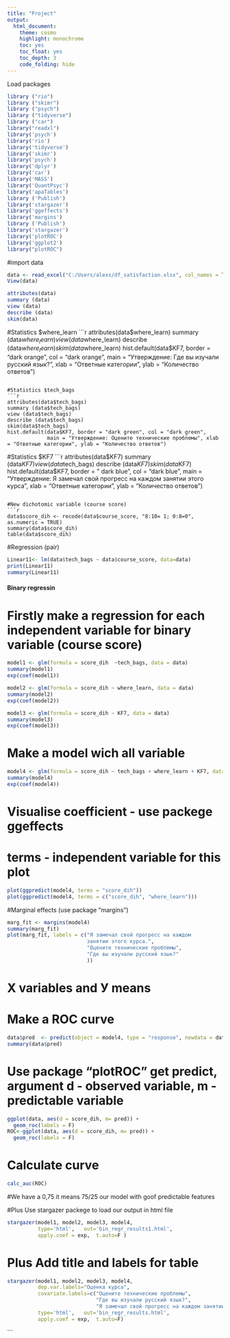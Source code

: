 ---
title: "Project" 
output:
  html_document:
    theme: cosmo
    highlight: monochrome
    toc: yes
    toc_float: yes
    toc_depth: 3
    code_folding: hide
---


Load packages
```{r echo = F, message=FALSE, warning=FALSE}
library ("rio")
library ("skimr")
library ("psych")
library ("tidyverse")
library ("car")
library("readxl")
library('psych')
library('rio')
library('tidyverse')
library('skimr')
library('psych')
library('dplyr')
library('car')
library('MASS')
library('QuantPsyc')
library('apaTables')
library ('Publish')
library('stargazer')
library('ggeffects') 
library('margins') 
library ('Publish')
library('stargazer')
library('plotROC') 
library('ggplot2')
library("plotROC")
```

#import data
```{r echo = F, message=FALSE, warning=FALSE}
data <- read_excel("C:/Users/alexs/df_satisfaction.xlsx", col_names = TRUE)
View(data)
```


```{r echo = F, message=FALSE, warning=FALSE}
attributes(data)
summary (data)
view (data)
describe (data)
skim(data)
```

#Statistics $where_learn
```{r echo = F, message=FALSE, warning=FALSE}
attributes(data$where_learn)
summary (data$where_learn)
view (data$where_learn)
describe (data$where_learn)
skim(data$where_learn)
hist.default(data$KF7, border = "dark orange", col = "dark orange",
             main = "Утверждение: Где вы изучали русский язык?", xlab = "Ответные категории", ylab = "Количество ответов")
```

#Statistics $tech_bags
```{r echo = F, message=FALSE, warning=FALSE}
attributes(data$tech_bags)
summary (data$tech_bags)
view (data$tech_bags)
describe (data$tech_bags)
skim(data$tech_bags)
hist.default(data$KF7, border = "dark green", col = "dark green",
             main = "Утверждение: Оцените технические проблемы", xlab = "Ответные категории", ylab = "Количество ответов")
```

#Statistics $KF7
```{r echo = F, message=FALSE, warning=FALSE}
attributes(data$KF7)
summary (data$KF7)
view (data$tech_bags)
describe (data$KF7)
skim(data$KF7)
hist.default(data$KF7, border = " dark blue", col = "dark blue",
             main = "Утверждение: Я замечал свой прогресс на каждом занятии этого курса", xlab = "Ответные категории", ylab = "Количество ответов")
```

#New dichotomic variable (course score)
```{r echo = F, message=FALSE, warning=FALSE}
data$score_dih <- recode(data$course_score, "8:10= 1; 0:8=0", as.numeric = TRUE)
summary(data$score_dih)
table(data$score_dih)
```

#Regression (pair)
```{r echo = F, message=FALSE, warning=FALSE}
Linear11<- lm(data$tech_bags ~ data$course_score, data=data)
print(Linear11)
summary(Linear11)
```

#### Binary regressin ####
# Firstly make a regression for each independent variable for binary variable (course score) 
```{r echo = F, message=FALSE, warning=FALSE}
model1 <- glm(formula = score_dih  ~tech_bags, data = data)
summary(model1)
exp(coef(model1))

model2 <- glm(formula = score_dih ~ where_learn, data = data)
summary(model2)
exp(coef(model2))

model3 <- glm(formula = score_dih ~ KF7, data = data)
summary(model3)
exp(coef(model3))

```

# Make a model wich all variable 
```{r echo = F, message=FALSE, warning=FALSE}

model4 <- glm(formula = score_dih ~ tech_bags + where_learn + KF7, data = data)
summary(model4)
exp(coef(model4))
```

# Visualise coefficient  - use packege ggeffects
# terms - independent variable for this plot
```{r echo = F, message=FALSE, warning=FALSE}
plot(ggpredict(model4, terms = "score_dih")) 
plot(ggpredict(model4, terms = c("score_dih", "where_learn")))
```

#Marginal effects (use package "margins") 
```{r echo = F, message=FALSE, warning=FALSE}
marg_fit <- margins(model4)
summary(marg_fit) 
plot(marg_fit, labels = c("Я замечал свой прогресс на каждом 
                          занятии этого курса.",
                          "Оцените технические проблемы",
                          "Где вы изучали русский язык?"
                          ))
```

# Х variables and У means 
# Make a ROC curve
```{r echo = F, message=FALSE, warning=FALSE}
data$pred  <- predict(object = model4, type = "response", newdata = data)
summary(data$pred)
```

# Use package "plotROC" get predict, argument d - observed variable, m -predictable variable 
```{r echo = F, message=FALSE, warning=FALSE}
ggplot(data, aes(d = score_dih, m= pred)) +
  geom_roc(labels = F)
ROC<-ggplot(data, aes(d = score_dih, m= pred)) +
  geom_roc(labels = F)
```

# Calculate curve
```{r echo = F, message=FALSE, warning=FALSE}
calc_auc(ROC)

```
#We have a 0,75 it means 75/25 our model with goof predictable features

#Plus Use stargazer packege to load our output in html file
```{r echo = F, message=FALSE, warning=FALSE}
stargazer(model1, model2, model3, model4,
          type='html',   out='bin_regr_results1.html', 
          apply.coef = exp,  t.auto=F )
```

# Plus Add title and labels for table
```{r echo = F, message=FALSE, warning=FALSE}
stargazer(model1, model2, model3, model4,
          dep.var.labels="Оценка курса",
          covariate.labels=c("Оцените технические проблемы",
                             "Где вы изучали русский язык?",
                             "Я замечал свой прогресс на каждом занятии этого курса."),
          type='html',   out='bin_regr_results.html', 
          apply.coef = exp,  t.auto=F)
```


```
